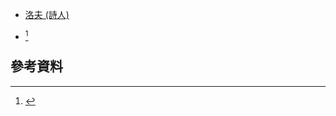 *[[洛夫_(詩人)|洛夫 (詩人)]]
*{{link-da|莫洛夫 (丹麦地名)|Måløv}}<ref>{{Cite book|title=对外投资合作国别（地区）指南：丹麦（2020年版）|last=|first=|publisher=[[中华人民共和国商务部|中华人民共和国商务部]]官网|year=|isbn=|location=|pages=|url=http://www.mofcom.gov.cn/dl/gbdqzn/upload/danmai.pdf}}</ref>
== 參考資料 ==
{{Reflist|2}}{{Disambiguation}}